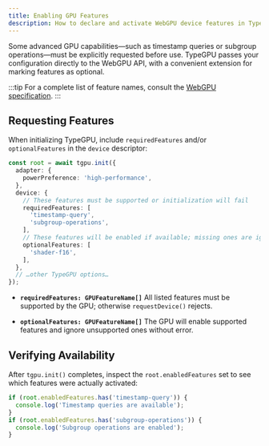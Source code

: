 ```yaml
---
title: Enabling GPU Features
description: How to declare and activate WebGPU device features in TypeGPU.
---
```


Some advanced GPU capabilities—such as timestamp queries or subgroup operations—must be explicitly requested before use. TypeGPU passes your configuration directly to the WebGPU API, with a convenient extension for marking features as optional.

:::tip
For a complete list of feature names, consult the [WebGPU specification](https://www.w3.org/TR/webgpu/#gpufeaturename).
:::

## Requesting Features

When initializing TypeGPU, include `requiredFeatures` and/or `optionalFeatures` in the `device` descriptor:

```ts
const root = await tgpu.init({
  adapter: {
    powerPreference: 'high-performance',
  },
  device: {
    // These features must be supported or initialization will fail
    requiredFeatures: [
      'timestamp-query',
      'subgroup-operations',
    ],
    // These features will be enabled if available; missing ones are ignored
    optionalFeatures: [
      'shader-f16',
    ],
  },
  // …other TypeGPU options…
});
````

* **`requiredFeatures: GPUFeatureName[]`**
  All listed features must be supported by the GPU; otherwise `requestDevice()` rejects.

* **`optionalFeatures: GPUFeatureName[]`**
  The GPU will enable supported features and ignore unsupported ones without error.

## Verifying Availability

After `tgpu.init()` completes, inspect the `root.enabledFeatures` set to see which features were actually activated:

```ts
if (root.enabledFeatures.has('timestamp-query')) {
  console.log('Timestamp queries are available');
}
if (root.enabledFeatures.has('subgroup-operations')) {
  console.log('Subgroup operations are enabled');
}
```
